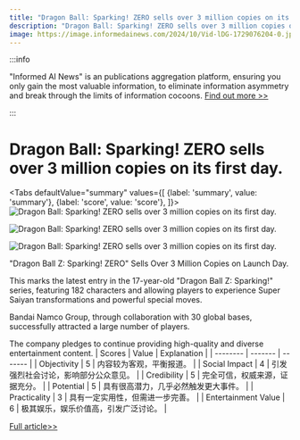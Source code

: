 ```yaml
---
title: "Dragon Ball: Sparking! ZERO sells over 3 million copies on its first day."
description: "Dragon Ball: Sparking! ZERO sells over 3 million copies on its first day."
image: https://image.informedainews.com/2024/10/Vid-lDG-1729076204-0.jpg
---
```



:::info

"Informed AI News" is an publications aggregation platform, ensuring you only gain the most valuable information, to eliminate information asymmetry and break through the limits of information cocoons.  [Find out more >>](/)

:::

# Dragon Ball: Sparking! ZERO sells over 3 million copies on its first day.


<Tabs
	defaultValue="summary"
	values={[
	{label: 'summary', value: 'summary'},
	{label: 'score', value: 'score'},
]}>
<TabItem value="summary">
<img
  src="https://image.informedainews.com/2024/10/Vid-lDG-1729076204-0.jpg"
  alt="Dragon Ball: Sparking! ZERO sells over 3 million copies on its first day."
/>

<img
  src="https://image.informedainews.com/2024/10/Vid-bpa-1729076204-1.jpg"
  alt="Dragon Ball: Sparking! ZERO sells over 3 million copies on its first day."
/>

<img
  src="https://image.informedainews.com/2024/10/Vid-bIz-1729076204-2.jpg"
  alt="Dragon Ball: Sparking! ZERO sells over 3 million copies on its first day."
/>



"Dragon Ball Z: Sparking! ZERO" Sells Over 3 Million Copies on Launch Day.

This marks the latest entry in the 17-year-old "Dragon Ball Z: Sparking!" series, featuring 182 characters and allowing players to experience Super Saiyan transformations and powerful special moves.

Bandai Namco Group, through collaboration with 30 global bases, successfully attracted a large number of players.

The company pledges to continue providing high-quality and diverse entertainment content.
</TabItem>
<TabItem value="score">
	| Scores     | Value   | Explanation |
	| -------- | ------- | ------- |
	| Objectivity  | 5    | 内容较为客观，平衡报道。    |
	| Social Impact | 4     | 引发强烈社会讨论，影响部分公众意见。    |
	| Credibility    | 5    | 完全可信，权威来源，证据充分。    |
	| Potential    | 5    | 具有很高潜力，几乎必然触发更大事件。    |
	| Practicality    | 3    | 具有一定实用性，但需进一步完善。    |
	| Entertainment Value    | 6    | 极其娱乐，娱乐价值高，引发广泛讨论。    |
</TabItem>
</Tabs>

[Full article>>](https://www.gcores.com/articles/189611)
